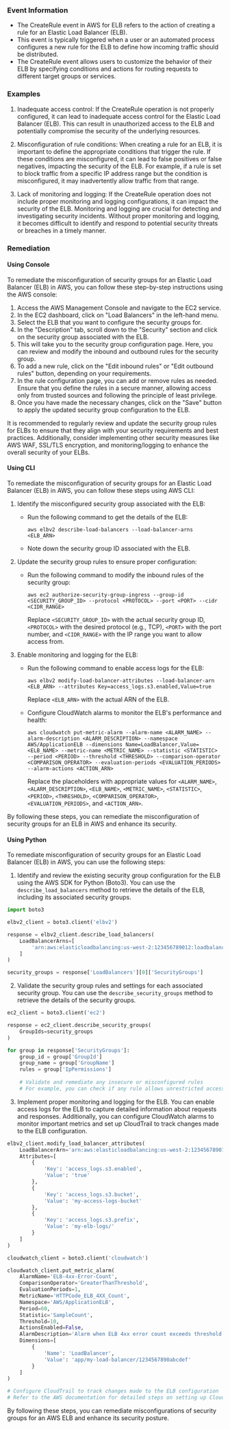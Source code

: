 
### Event Information

- The CreateRule event in AWS for ELB refers to the action of creating a rule for an Elastic Load Balancer (ELB).
- This event is typically triggered when a user or an automated process configures a new rule for the ELB to define how incoming traffic should be distributed.
- The CreateRule event allows users to customize the behavior of their ELB by specifying conditions and actions for routing requests to different target groups or services.


### Examples

1. Inadequate access control: If the CreateRule operation is not properly configured, it can lead to inadequate access control for the Elastic Load Balancer (ELB). This can result in unauthorized access to the ELB and potentially compromise the security of the underlying resources.

2. Misconfiguration of rule conditions: When creating a rule for an ELB, it is important to define the appropriate conditions that trigger the rule. If these conditions are misconfigured, it can lead to false positives or false negatives, impacting the security of the ELB. For example, if a rule is set to block traffic from a specific IP address range but the condition is misconfigured, it may inadvertently allow traffic from that range.

3. Lack of monitoring and logging: If the CreateRule operation does not include proper monitoring and logging configurations, it can impact the security of the ELB. Monitoring and logging are crucial for detecting and investigating security incidents. Without proper monitoring and logging, it becomes difficult to identify and respond to potential security threats or breaches in a timely manner.

### Remediation

#### Using Console

To remediate the misconfiguration of security groups for an Elastic Load Balancer (ELB) in AWS, you can follow these step-by-step instructions using the AWS console:

1. Access the AWS Management Console and navigate to the EC2 service.
2. In the EC2 dashboard, click on "Load Balancers" in the left-hand menu.
3. Select the ELB that you want to configure the security groups for.
4. In the "Description" tab, scroll down to the "Security" section and click on the security group associated with the ELB.
5. This will take you to the security group configuration page. Here, you can review and modify the inbound and outbound rules for the security group.
6. To add a new rule, click on the "Edit inbound rules" or "Edit outbound rules" button, depending on your requirements.
7. In the rule configuration page, you can add or remove rules as needed. Ensure that you define the rules in a secure manner, allowing access only from trusted sources and following the principle of least privilege.
8. Once you have made the necessary changes, click on the "Save" button to apply the updated security group configuration to the ELB.

It is recommended to regularly review and update the security group rules for ELBs to ensure that they align with your security requirements and best practices. Additionally, consider implementing other security measures like AWS WAF, SSL/TLS encryption, and monitoring/logging to enhance the overall security of your ELBs.

#### Using CLI

To remediate the misconfiguration of security groups for an Elastic Load Balancer (ELB) in AWS, you can follow these steps using AWS CLI:

1. Identify the misconfigured security group associated with the ELB:
   - Run the following command to get the details of the ELB:
     ```
     aws elbv2 describe-load-balancers --load-balancer-arns <ELB_ARN>
     ```
   - Note down the security group ID associated with the ELB.

2. Update the security group rules to ensure proper configuration:
   - Run the following command to modify the inbound rules of the security group:
     ```
     aws ec2 authorize-security-group-ingress --group-id <SECURITY_GROUP_ID> --protocol <PROTOCOL> --port <PORT> --cidr <CIDR_RANGE>
     ```
     Replace `<SECURITY_GROUP_ID>` with the actual security group ID, `<PROTOCOL>` with the desired protocol (e.g., TCP), `<PORT>` with the port number, and `<CIDR_RANGE>` with the IP range you want to allow access from.

3. Enable monitoring and logging for the ELB:
   - Run the following command to enable access logs for the ELB:
     ```
     aws elbv2 modify-load-balancer-attributes --load-balancer-arn <ELB_ARN> --attributes Key=access_logs.s3.enabled,Value=true
     ```
     Replace `<ELB_ARN>` with the actual ARN of the ELB.

   - Configure CloudWatch alarms to monitor the ELB's performance and health:
     ```
     aws cloudwatch put-metric-alarm --alarm-name <ALARM_NAME> --alarm-description <ALARM_DESCRIPTION> --namespace AWS/ApplicationELB --dimensions Name=LoadBalancer,Value=<ELB_NAME> --metric-name <METRIC_NAME> --statistic <STATISTIC> --period <PERIOD> --threshold <THRESHOLD> --comparison-operator <COMPARISON_OPERATOR> --evaluation-periods <EVALUATION_PERIODS> --alarm-actions <ACTION_ARN>
     ```
     Replace the placeholders with appropriate values for `<ALARM_NAME>`, `<ALARM_DESCRIPTION>`, `<ELB_NAME>`, `<METRIC_NAME>`, `<STATISTIC>`, `<PERIOD>`, `<THRESHOLD>`, `<COMPARISON_OPERATOR>`, `<EVALUATION_PERIODS>`, and `<ACTION_ARN>`.

By following these steps, you can remediate the misconfiguration of security groups for an ELB in AWS and enhance its security.

#### Using Python

To remediate misconfiguration of security groups for an Elastic Load Balancer (ELB) in AWS, you can use the following steps:

1. Identify and review the existing security group configuration for the ELB using the AWS SDK for Python (Boto3). You can use the `describe_load_balancers` method to retrieve the details of the ELB, including its associated security groups.

```python
import boto3

elbv2_client = boto3.client('elbv2')

response = elbv2_client.describe_load_balancers(
    LoadBalancerArns=[
        'arn:aws:elasticloadbalancing:us-west-2:123456789012:loadbalancer/app/my-load-balancer/1234567890abcdef'
    ]
)

security_groups = response['LoadBalancers'][0]['SecurityGroups']
```

2. Validate the security group rules and settings for each associated security group. You can use the `describe_security_groups` method to retrieve the details of the security groups.

```python
ec2_client = boto3.client('ec2')

response = ec2_client.describe_security_groups(
    GroupIds=security_groups
)

for group in response['SecurityGroups']:
    group_id = group['GroupId']
    group_name = group['GroupName']
    rules = group['IpPermissions']
    
    # Validate and remediate any insecure or misconfigured rules
    # For example, you can check if any rule allows unrestricted access (0.0.0.0/0) and modify it to restrict access to specific IP ranges.
```

3. Implement proper monitoring and logging for the ELB. You can enable access logs for the ELB to capture detailed information about requests and responses. Additionally, you can configure CloudWatch alarms to monitor important metrics and set up CloudTrail to track changes made to the ELB configuration.

```python
elbv2_client.modify_load_balancer_attributes(
    LoadBalancerArn='arn:aws:elasticloadbalancing:us-west-2:123456789012:loadbalancer/app/my-load-balancer/1234567890abcdef',
    Attributes=[
        {
            'Key': 'access_logs.s3.enabled',
            'Value': 'true'
        },
        {
            'Key': 'access_logs.s3.bucket',
            'Value': 'my-access-logs-bucket'
        },
        {
            'Key': 'access_logs.s3.prefix',
            'Value': 'my-elb-logs/'
        }
    ]
)

cloudwatch_client = boto3.client('cloudwatch')

cloudwatch_client.put_metric_alarm(
    AlarmName='ELB-4xx-Error-Count',
    ComparisonOperator='GreaterThanThreshold',
    EvaluationPeriods=1,
    MetricName='HTTPCode_ELB_4XX_Count',
    Namespace='AWS/ApplicationELB',
    Period=60,
    Statistic='SampleCount',
    Threshold=10,
    ActionsEnabled=False,
    AlarmDescription='Alarm when ELB 4xx error count exceeds threshold',
    Dimensions=[
        {
            'Name': 'LoadBalancer',
            'Value': 'app/my-load-balancer/1234567890abcdef'
        }
    ]
)

# Configure CloudTrail to track changes made to the ELB configuration
# Refer to the AWS documentation for detailed steps on setting up CloudTrail.
```

By following these steps, you can remediate misconfigurations of security groups for an AWS ELB and enhance its security posture.

